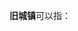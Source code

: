'''旧城镇'''可以指：
{{PRC admin/disambig|13/01/81/101/000|13/09/83/103/000|34/16/23/104/000|37/17/26/103/000|45/10/23/106/000|52/03/25/103/000|53/06/29/102/000|53/25/27/104/000|53/31/23/102/000}}
{{disambig|cat=三字中国镇名消歧义}}